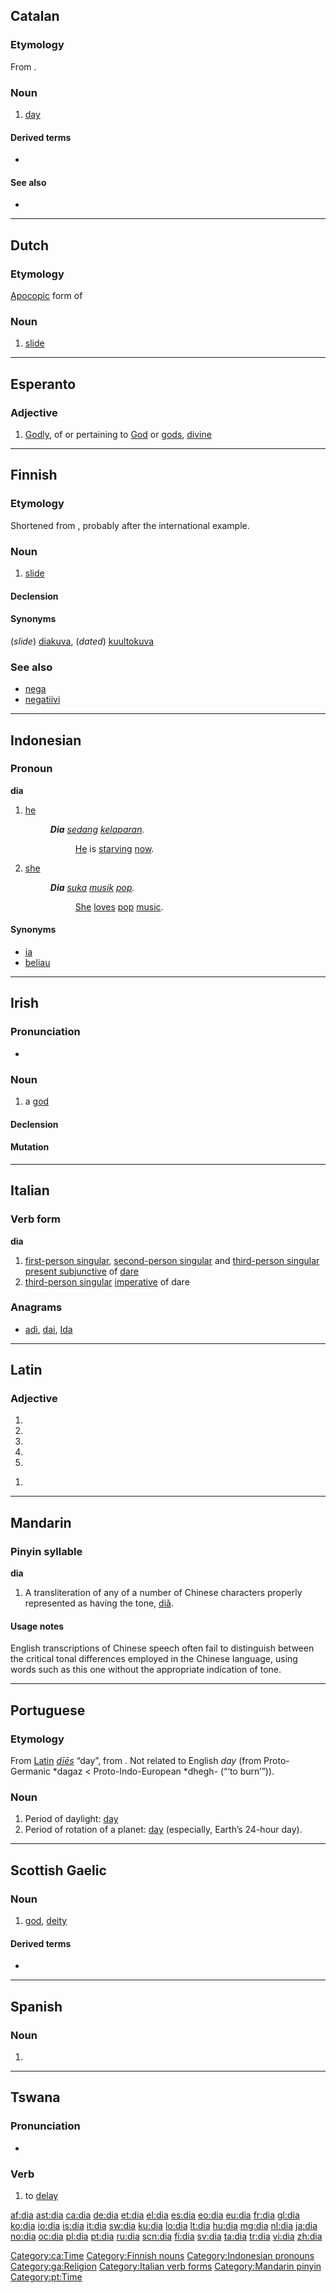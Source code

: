 {{also|Appendix:Variations of "dia"}}
==Catalan==

===Etymology===
From {{etyl|la|ca}} {{term|dies|diēs|lang=la}}.

===Noun===
{{ca-noun|m|dies}}

# [[day]]

====Derived terms====
* {{l|ca|migdia}}

====See also====
* {{list|ca|days of the week}}

[[Category:ca:Time]]

----

==Dutch==

===Etymology===
[[apocopic|Apocopic]] form of {{term|diapositief|lang=nl}}

===Noun===
{{infl|nl|noun|g=m}}

# {{colloquial|photography|lang=nl}} [[slide]]

----

==Esperanto==

===Adjective===
{{eo-adj}}

# [[godly|Godly]], of or pertaining to [[God]] or [[gods]], [[divine]]

----

==Finnish==

===Etymology===
Shortened from {{term|diapositiivi}}, probably after the international example.

===Noun===
{{fi-noun}}

# {{photography|lang=fi}} [[slide]]

====Declension====
{{fi-decl-kala|di}}

====Synonyms====
(''slide'') [[diakuva]], (''dated'') [[kuultokuva]]

===See also===
* [[nega]]
* [[negatiivi]]

[[Category:Finnish nouns]]

----

==Indonesian==

===Pronoun===
'''dia'''

# [[he]]
#: '''''Dia''' [[sedang]] [[lapar|kelaparan]].''
#:: [[he|He]] is [[starve|starving]] [[now]].
# [[she]]
#: '''''Dia''' [[suka]] [[musik]] [[pop]].''
#:: [[she|She]] [[love]]s [[pop]] [[music]].

====Synonyms====
* [[ia]]
* [[beliau]]

[[Category:Indonesian pronouns]]

----

==Irish==

===Pronunciation===
* {{IPA|lang=ga|[dʲiə]}}

===Noun===
{{infl|ga|noun|g=m}}

# a [[god]]

====Declension====
{{ga-noun-m-irreg|d|ia|é|éithe|éithe}}

====Mutation====
{{ga mut cons|d|ia}}

[[Category:ga:Religion]]

----

==Italian==

===Verb form===
'''dia'''

# [[first-person singular]], [[second-person singular]] and [[third-person singular]] [[present subjunctive]] of [[dare#Italian|dare]]
# [[third-person singular]] [[imperative]] of dare

===Anagrams===
* [[adì#Italian|adì]], [[dai#Italian|dai]], [[Ida#Italian|Ida]]

[[Category:Italian verb forms]]

----

==Latin==

===Adjective===
{{la-adj-form|dia}}

# {{inflection of|dius|dius|nom|f|s|lang=la}}
# {{inflection of|dius|dius|nom|n|p|lang=la}}
# {{inflection of|dius|dius|acc|n|p|lang=la}}
# {{inflection of|dius|dius|voc|f|s|lang=la}}
# {{inflection of|dius|dius|voc|n|p|lang=la}}

{{la-adj-form|diā}}

# {{inflection of|dius|dius|abl|f|s|lang=la}}
{{count page|[[Wiktionary:Page count]]}}

----

==Mandarin==

===Pinyin syllable===
'''dia'''

# A transliteration of any of a number of Chinese characters properly represented as having the tone, [[diǎ]].

====Usage notes====
English transcriptions of Chinese speech often fail to distinguish between the critical tonal differences employed in the Chinese language, using words such as this one without the appropriate indication of tone.

[[Category:Mandarin pinyin]]

----

==Portuguese==

===Etymology===
From [[Latin]] ''[[dies#Latin|dīēs]]'' “day”, from {{proto|Indo-European|dyeu-|to shine|lang=la}}. Not related to English ''day'' (from Proto-Germanic *dagaz < Proto-Indo-European *dhegh- (“‘to burn’”)).

===Noun===
{{pt-noun|m|s}}

# Period of daylight: [[day]]
# Period of rotation of a planet: [[day]] (especially, Earth’s 24-hour day).

[[Category:pt:Time]]

----

==Scottish Gaelic==

===Noun===
{{gd-noun|g=m|gen=dè|pl=diathan}}

# [[god]], [[deity]]

====Derived terms====
* {{l|gd|ban-dia}}

----

==Spanish==

===Noun===
{{infl|es|misspelling}}

# {{misspelling of|lang=es|día}}

----

==Tswana==

===Pronunciation===
* {{IPA|/ˈdi.a/|lang=tn}}

===Verb===
{{infl|tn|verb|head=go dia}}

# to [[delay]]

[[af:dia]]
[[ast:dia]]
[[ca:dia]]
[[de:dia]]
[[et:dia]]
[[el:dia]]
[[es:dia]]
[[eo:dia]]
[[eu:dia]]
[[fr:dia]]
[[gl:dia]]
[[ko:dia]]
[[io:dia]]
[[is:dia]]
[[it:dia]]
[[sw:dia]]
[[ku:dia]]
[[lo:dia]]
[[lt:dia]]
[[hu:dia]]
[[mg:dia]]
[[nl:dia]]
[[ja:dia]]
[[no:dia]]
[[oc:dia]]
[[pl:dia]]
[[pt:dia]]
[[ru:dia]]
[[scn:dia]]
[[fi:dia]]
[[sv:dia]]
[[ta:dia]]
[[tr:dia]]
[[vi:dia]]
[[zh:dia]]